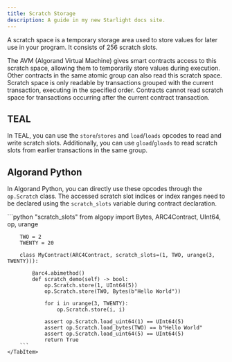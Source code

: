 ```yaml
---
title: Scratch Storage
description: A guide in my new Starlight docs site.
---
```



A scratch space is a temporary storage area used to store values for later use in your program. It consists of 256 scratch slots.

The AVM (Algorand Virtual Machine) gives smart contracts access to this scratch space, allowing them to temporarily store values during execution. Other contracts in the same atomic group can also read this scratch space. Scratch space is only readable by transactions grouped with the current transaction, executing in the specified order. Contracts cannot read scratch space for transactions occurring after the current contract transaction.

## TEAL

In TEAL, you can use the `store`/`stores` and `load`/`loads` opcodes to read and write scratch slots. Additionally, you can use `gload`/`gloads` to read scratch slots from earlier transactions in the same group.

## Algorand Python

In Algorand Python, you can directly use these opcodes through the `op.Scratch` class. The accessed scratch slot indices or index ranges need to be declared using the `scratch_slots` variable during contract declaration.

<Tabs>
	<TabItem label="Algorand Python" icon="seti:python">
		```python "scratch_slots"
        from algopy import Bytes, ARC4Contract, UInt64, op, urange

        TWO = 2
        TWENTY = 20

        class MyContract(ARC4Contract, scratch_slots=(1, TWO, urange(3, TWENTY))):
            
            @arc4.abimethod()
            def scratch_demo(self) -> bool:
                op.Scratch.store(1, UInt64(5))
                op.Scratch.store(TWO, Bytes(b"Hello World"))

                for i in urange(3, TWENTY):
                    op.Scratch.store(i, i)

                assert op.Scratch.load_uint64(1) == UInt64(5)
                assert op.Scratch.load_bytes(TWO) == b"Hello World"
                assert op.Scratch.load_uint64(5) == UInt64(5)
                return True
        ```
	</TabItem>
</Tabs>